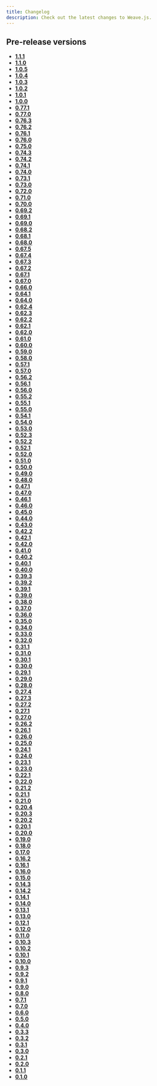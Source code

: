 ```yaml
---
title: Changelog
description: Check out the latest changes to Weave.js.
---
```


## Pre-release versions

- [**1.1.1**](/docs/main/changelog/prerelease/1.1.1)
- [**1.1.0**](/docs/main/changelog/prerelease/1.1.0)
- [**1.0.5**](/docs/main/changelog/prerelease/1.0.5)
- [**1.0.4**](/docs/main/changelog/prerelease/1.0.4)
- [**1.0.3**](/docs/main/changelog/prerelease/1.0.3)
- [**1.0.2**](/docs/main/changelog/prerelease/1.0.2)
- [**1.0.1**](/docs/main/changelog/prerelease/1.0.1)
- [**1.0.0**](/docs/main/changelog/prerelease/1.0.0)
- [**0.77.1**](/docs/main/changelog/prerelease/0.77.1)
- [**0.77.0**](/docs/main/changelog/prerelease/0.77.0)
- [**0.76.3**](/docs/main/changelog/prerelease/0.76.3)
- [**0.76.2**](/docs/main/changelog/prerelease/0.76.2)
- [**0.76.1**](/docs/main/changelog/prerelease/0.76.1)
- [**0.76.0**](/docs/main/changelog/prerelease/0.76.0)
- [**0.75.0**](/docs/main/changelog/prerelease/0.75.0)
- [**0.74.3**](/docs/main/changelog/prerelease/0.74.3)
- [**0.74.2**](/docs/main/changelog/prerelease/0.74.2)
- [**0.74.1**](/docs/main/changelog/prerelease/0.74.1)
- [**0.74.0**](/docs/main/changelog/prerelease/0.74.0)
- [**0.73.1**](/docs/main/changelog/prerelease/0.73.1)
- [**0.73.0**](/docs/main/changelog/prerelease/0.73.0)
- [**0.72.0**](/docs/main/changelog/prerelease/0.72.0)
- [**0.71.0**](/docs/main/changelog/prerelease/0.71.0)
- [**0.70.0**](/docs/main/changelog/prerelease/0.70.0)
- [**0.69.2**](/docs/main/changelog/prerelease/0.69.2)
- [**0.69.1**](/docs/main/changelog/prerelease/0.69.1)
- [**0.69.0**](/docs/main/changelog/prerelease/0.69.0)
- [**0.68.2**](/docs/main/changelog/prerelease/0.68.2)
- [**0.68.1**](/docs/main/changelog/prerelease/0.68.1)
- [**0.68.0**](/docs/main/changelog/prerelease/0.68.0)
- [**0.67.5**](/docs/main/changelog/prerelease/0.67.5)
- [**0.67.4**](/docs/main/changelog/prerelease/0.67.4)
- [**0.67.3**](/docs/main/changelog/prerelease/0.67.3)
- [**0.67.2**](/docs/main/changelog/prerelease/0.67.2)
- [**0.67.1**](/docs/main/changelog/prerelease/0.67.1)
- [**0.67.0**](/docs/main/changelog/prerelease/0.67.0)
- [**0.66.0**](/docs/main/changelog/prerelease/0.66.0)
- [**0.64.1**](/docs/main/changelog/prerelease/0.64.1)
- [**0.64.0**](/docs/main/changelog/prerelease/0.64.0)
- [**0.62.4**](/docs/main/changelog/prerelease/0.62.4)
- [**0.62.3**](/docs/main/changelog/prerelease/0.62.3)
- [**0.62.2**](/docs/main/changelog/prerelease/0.62.2)
- [**0.62.1**](/docs/main/changelog/prerelease/0.62.1)
- [**0.62.0**](/docs/main/changelog/prerelease/0.62.0)
- [**0.61.0**](/docs/main/changelog/prerelease/0.61.0)
- [**0.60.0**](/docs/main/changelog/prerelease/0.60.0)
- [**0.59.0**](/docs/main/changelog/prerelease/0.59.0)
- [**0.58.0**](/docs/main/changelog/prerelease/0.58.0)
- [**0.57.1**](/docs/main/changelog/prerelease/0.57.1)
- [**0.57.0**](/docs/main/changelog/prerelease/0.57.0)
- [**0.56.2**](/docs/main/changelog/prerelease/0.56.2)
- [**0.56.1**](/docs/main/changelog/prerelease/0.56.1)
- [**0.56.0**](/docs/main/changelog/prerelease/0.56.0)
- [**0.55.2**](/docs/main/changelog/prerelease/0.55.2)
- [**0.55.1**](/docs/main/changelog/prerelease/0.55.1)
- [**0.55.0**](/docs/main/changelog/prerelease/0.55.0)
- [**0.54.1**](/docs/main/changelog/prerelease/0.54.1)
- [**0.54.0**](/docs/main/changelog/prerelease/0.54.0)
- [**0.53.0**](/docs/main/changelog/prerelease/0.53.0)
- [**0.52.3**](/docs/main/changelog/prerelease/0.52.3)
- [**0.52.2**](/docs/main/changelog/prerelease/0.52.2)
- [**0.52.1**](/docs/main/changelog/prerelease/0.52.1)
- [**0.52.0**](/docs/main/changelog/prerelease/0.52.0)
- [**0.51.0**](/docs/main/changelog/prerelease/0.51.0)
- [**0.50.0**](/docs/main/changelog/prerelease/0.50.0)
- [**0.49.0**](/docs/main/changelog/prerelease/0.49.0)
- [**0.48.0**](/docs/main/changelog/prerelease/0.48.0)
- [**0.47.1**](/docs/main/changelog/prerelease/0.47.1)
- [**0.47.0**](/docs/main/changelog/prerelease/0.47.0)
- [**0.46.1**](/docs/main/changelog/prerelease/0.46.1)
- [**0.46.0**](/docs/main/changelog/prerelease/0.46.0)
- [**0.45.0**](/docs/main/changelog/prerelease/0.45.0)
- [**0.44.0**](/docs/main/changelog/prerelease/0.44.0)
- [**0.43.0**](/docs/main/changelog/prerelease/0.43.0)
- [**0.42.2**](/docs/main/changelog/prerelease/0.42.2)
- [**0.42.1**](/docs/main/changelog/prerelease/0.42.1)
- [**0.42.0**](/docs/main/changelog/prerelease/0.42.0)
- [**0.41.0**](/docs/main/changelog/prerelease/0.41.0)
- [**0.40.2**](/docs/main/changelog/prerelease/0.40.2)
- [**0.40.1**](/docs/main/changelog/prerelease/0.40.1)
- [**0.40.0**](/docs/main/changelog/prerelease/0.40.0)
- [**0.39.3**](/docs/main/changelog/prerelease/0.39.3)
- [**0.39.2**](/docs/main/changelog/prerelease/0.39.2)
- [**0.39.1**](/docs/main/changelog/prerelease/0.39.1)
- [**0.39.0**](/docs/main/changelog/prerelease/0.39.0)
- [**0.38.0**](/docs/main/changelog/prerelease/0.38.0)
- [**0.37.0**](/docs/main/changelog/prerelease/0.37.0)
- [**0.36.0**](/docs/main/changelog/prerelease/0.36.0)
- [**0.35.0**](/docs/main/changelog/prerelease/0.35.0)
- [**0.34.0**](/docs/main/changelog/prerelease/0.34.0)
- [**0.33.0**](/docs/main/changelog/prerelease/0.33.0)
- [**0.32.0**](/docs/main/changelog/prerelease/0.32.0)
- [**0.31.1**](/docs/main/changelog/prerelease/0.31.1)
- [**0.31.0**](/docs/main/changelog/prerelease/0.31.0)
- [**0.30.1**](/docs/main/changelog/prerelease/0.30.1)
- [**0.30.0**](/docs/main/changelog/prerelease/0.30.0)
- [**0.29.1**](/docs/main/changelog/prerelease/0.29.1)
- [**0.29.0**](/docs/main/changelog/prerelease/0.29.0)
- [**0.28.0**](/docs/main/changelog/prerelease/0.28.0)
- [**0.27.4**](/docs/main/changelog/prerelease/0.27.4)
- [**0.27.3**](/docs/main/changelog/prerelease/0.27.3)
- [**0.27.2**](/docs/main/changelog/prerelease/0.27.2)
- [**0.27.1**](/docs/main/changelog/prerelease/0.27.1)
- [**0.27.0**](/docs/main/changelog/prerelease/0.27.0)
- [**0.26.2**](/docs/main/changelog/prerelease/0.26.2)
- [**0.26.1**](/docs/main/changelog/prerelease/0.26.1)
- [**0.26.0**](/docs/main/changelog/prerelease/0.26.0)
- [**0.25.0**](/docs/main/changelog/prerelease/0.25.0)
- [**0.24.1**](/docs/main/changelog/prerelease/0.24.1)
- [**0.24.0**](/docs/main/changelog/prerelease/0.24.0)
- [**0.23.1**](/docs/main/changelog/prerelease/0.23.1)
- [**0.23.0**](/docs/main/changelog/prerelease/0.23.0)
- [**0.22.1**](/docs/main/changelog/prerelease/0.22.1)
- [**0.22.0**](/docs/main/changelog/prerelease/0.22.0)
- [**0.21.2**](/docs/main/changelog/prerelease/0.21.2)
- [**0.21.1**](/docs/main/changelog/prerelease/0.21.1)
- [**0.21.0**](/docs/main/changelog/prerelease/0.21.0)
- [**0.20.4**](/docs/main/changelog/prerelease/0.20.4)
- [**0.20.3**](/docs/main/changelog/prerelease/0.20.3)
- [**0.20.2**](/docs/main/changelog/prerelease/0.20.2)
- [**0.20.1**](/docs/main/changelog/prerelease/0.20.1)
- [**0.20.0**](/docs/main/changelog/prerelease/0.20.0)
- [**0.19.0**](/docs/main/changelog/prerelease/0.19.0)
- [**0.18.0**](/docs/main/changelog/prerelease/0.18.0)
- [**0.17.0**](/docs/main/changelog/prerelease/0.17.0)
- [**0.16.2**](/docs/main/changelog/prerelease/0.16.2)
- [**0.16.1**](/docs/main/changelog/prerelease/0.16.1)
- [**0.16.0**](/docs/main/changelog/prerelease/0.16.0)
- [**0.15.0**](/docs/main/changelog/prerelease/0.15.0)
- [**0.14.3**](/docs/main/changelog/prerelease/0.14.3)
- [**0.14.2**](/docs/main/changelog/prerelease/0.14.2)
- [**0.14.1**](/docs/main/changelog/prerelease/0.14.1)
- [**0.14.0**](/docs/main/changelog/prerelease/0.14.0)
- [**0.13.1**](/docs/main/changelog/prerelease/0.13.1)
- [**0.13.0**](/docs/main/changelog/prerelease/0.13.0)
- [**0.12.1**](/docs/main/changelog/prerelease/0.12.1)
- [**0.12.0**](/docs/main/changelog/prerelease/0.12.0)
- [**0.11.0**](/docs/main/changelog/prerelease/0.11.0)
- [**0.10.3**](/docs/main/changelog/prerelease/0.10.3)
- [**0.10.2**](/docs/main/changelog/prerelease/0.10.2)
- [**0.10.1**](/docs/main/changelog/prerelease/0.10.1)
- [**0.10.0**](/docs/main/changelog/prerelease/0.10.0)
- [**0.9.3**](/docs/main/changelog/prerelease/0.9.3)
- [**0.9.2**](/docs/main/changelog/prerelease/0.9.2)
- [**0.9.1**](/docs/main/changelog/prerelease/0.9.1)
- [**0.9.0**](/docs/main/changelog/prerelease/0.9.0)
- [**0.8.0**](/docs/main/changelog/prerelease/0.8.0)
- [**0.7.1**](/docs/main/changelog/prerelease/0.7.1)
- [**0.7.0**](/docs/main/changelog/prerelease/0.7.0)
- [**0.6.0**](/docs/main/changelog/prerelease/0.6.0)
- [**0.5.0**](/docs/main/changelog/prerelease/0.5.0)
- [**0.4.0**](/docs/main/changelog/prerelease/0.4.0)
- [**0.3.3**](/docs/main/changelog/prerelease/0.3.3)
- [**0.3.2**](/docs/main/changelog/prerelease/0.3.2)
- [**0.3.1**](/docs/main/changelog/prerelease/0.3.1)
- [**0.3.0**](/docs/main/changelog/prerelease/0.3.0)
- [**0.2.1**](/docs/main/changelog/prerelease/0.2.1)
- [**0.2.0**](/docs/main/changelog/prerelease/0.2.0)
- [**0.1.1**](/docs/main/changelog/prerelease/0.1.1)
- [**0.1.0**](/docs/main/changelog/prerelease/0.1.0)
